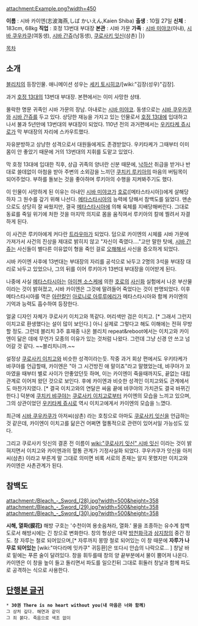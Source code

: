 attachment:Example.png?width=450

'''이름''' : 시바 카이엔(志波海燕,しば かいえん,Kaien Shiba)
'''출생''' : 10월 27일
'''신체''' : 183cm, 68kg
'''직업''' : 호정 13번대 부대장
'''본관''' : 시바 가문
'''가족''' : [[시바 미야코]](아내), [[시바 쿠우카쿠]](여동생), [[시바 간쥬]](남동생), [[쿠로사키 잇신]](삼촌) |}}

[[목차]]
== 소개 ==
[[블리치]]의 등장인물. 애니메이션 성우는 [[세키 토시히코]]/[wiki:"김장(성우)"김장].

과거 [[호정 13대]]의 13번대 부대장. 본편에서는 이미 사망한 상태.

몰락한 명문 귀족인 시바 가문의 장남. 아내로는 [[시바 미야코]]. 동생으로는 [[시바 쿠우카쿠]]와 [[시바 간쥬]]를 두고 있다. 상당한 재능을 가지고 있는 인물로서 [[호정 13대]]에 입대하고 나서 불과 5년만에 13번대의 부대장이 되었다. 110년 전의 과거편에서는 [[우키타케 쥬시로]]가 막 부대장의 자리에 스카우트했다.

자유분방하고 상냥한 성격으로서 대원들에게도 존경받았다. 우키타케가 그때부터 이미 몸이 안 좋았기 때문에 거의 13번대의 지휘를 도맡고 있었다. 

막 호정 13대에 입대한 직후, 상급 귀족의 양녀란 신분 때문에, [[낙하산]] 취급을 받거나 반대로 쓸데없이 아첨을 받아 주변의 소외감을 느끼던 [[쿠치키 루키아]]의 마음의 버팀목이 되어주었다. 부하를 돌보는 것을 좋아하며 루키아의 수행을 지켜봐주기도 했다.

이 인물이 사망하게 된 이유는 아내인 [[시바 미야코]]가 [[호로]]([메타스타시아])에게 살해당하자 그 원수를 갚기 위해 나선다. [[메타스타시아]]의 능력에 당해서 참백도를 잃었다. 맨손으로도 상당히 잘 싸웠지만, 결국 [[메타스타시아]]에 의해 육체를 지배당해버린다. 그대로 동료를 죽일 위기에 처한 것을 마지막 의지로 몸을 움직여서 루키아의 칼에 찔려서 자결하게 된다.

이 사건은 루키아에게 커다란 [[트라우마]]가 되었다. 덤으로 카이엔의 시체를 시바 가문에 가져가서 사건의 진상을 제대로 밝히지 않고 "자신이 죽였다…."고만 말한 탓에, [[시바 간쥬]]는 사신들이 별다른 이유없이 형을 죽인 걸로 [[오해]]해서 사신을 증오하게 되었다.

시바 카이엔 사후에 13번대는 부대장의 자리를 공석으로 놔두고 2명의 3석을 부대장 대리로 놔두고 있었으나, 그의 뒤를 이어 루키아가 13번대 부대장을 이어받게 된다.

나중에 사실 [[메타스타시아]]는 [[아이젠 소스케]]에 의한 [[호로]]의 [[사신]]화 실험에서 나온 부산물이라는 것이 밝혀졌고, 시바 카이엔은 그것에 말려들어 죽었다는 것이 판명되었다. 이후 메타스타시아를 먹은 [[아란칼]]인 [[아로니로 아루루에리]]가 메타스타시아와 함께 카이엔의 기억과 능력도 흡수하여 등장한다.

얼굴 디자인 자체가 쿠로사키 이치고와 똑같다. 머리색만 검은 이치고. [* 그래서 그런지 이치고로 환생했다는 설이 많이 보인다.] 아니 실제로 그렇다고 해도 이해에는 전혀 무방할 정도. 그런데 블리치 3주 휴재중 나온 블리치 repeat&reboot에서는 이치고와 카이엔이 닮은 데에 무언가 모종의 이유가 있는 것처럼 나왔다. 그런데 그냥 신경 안 쓰고 넘어갈 것 같다. ~~블리치니까.~~

설정상 [[쿠로사키 이치고]]와 비슷한 성격이라는듯. 작중 과거 회상 편에서도 우키타케가 뱌쿠야를 언급할때, 카이엔은 "아 그 시건방진 애 말이죠"라고 말했었는데, 뱌쿠야가 꼬마였을 때부터 별로 사이가 안좋았던듯 하며, 이는 카이엔이 죽을때까지도, 끝없는 대립 관계로 이어져 왔던 것으로 보인다. 후에 카이엔과 비슷한 성격인 이치고와도 관계에서도 마찬가지였다. [* 결국 이치고와의 연달은 싸움 끝에 뱌쿠야의 가치관도 결국 바뀌긴 한다.] 덕분에 [[쿠치키 뱌쿠야]]는 [[쿠로사키 이치고]]로부터 카이엔의 모습을 느끼고 있으며, 그의 상관이었던 [[우키타케 쥬시로]] 역시 이치고에게서 카이엔의 모습을 느꼈다. 

최근에 [[시바 쿠우카쿠]]가 아저씨(삼촌) 라는 호칭으로 아마도 [[쿠로사키 잇신]]을 언급하는것 같은데, 카이엔이 이치고를 닮은건 어쩌면 혈통적으로 관련이 있어서일 가능성도 있다.

그리고 쿠로사키 잇신의 결혼 전 이름이 [[wiki:"쿠로사키 잇신" 시바 잇신]] 이라는 것이 밝혀지면서 이치고와 카이엔과의 혈통 관계가 기정사실화 되었다. 쿠우카쿠가 잇신을 아저씨(삼촌) 이라고 부른게 말 그대로 의미면 비록 서로의 존재는 알지 못했지만 이치고와 카이엔은 사촌관계가 된다. 

== 참백도 ==
attachment:/Bleach_-_Sword_(28).jpg?width=500&height=358
attachment:/Bleach_-_Sword_(29).jpg?width=500&height=358
attachment:/Bleach_-_Sword_(30).jpg?width=500&height=358

'''시해, 열화(捩花)'''
해방 구호는 '수천이여 용솟음쳐라, 열화.'
물을 조종하는 유수계 참백도로서 해방시에는 긴 창으로 변화한다. 창의 형상은 대략 [[방천화극]]과 [[삼지창]]의 중간 정도. 창 자루는 철로 되어있으며,[* 자루까지 몽땅 철로 되어있는 이 창 때문에 '''자루가 나무로 되어있는''' [wiki:"마다라메 잇카쿠" 귀등환]은 또다시 안습의 나락으로... ] 창날 바로 밑에는 푸른 술이 달려있다. 창을 휘두를때 창의 양 끝부분에서 물이 뿜어져 나온다. 카이엔은 이 창을 높이 들고 돌리면서 파도를 일으킨뒤 그대로 휘둘러 창날과 함께 파도로 공격하는 식으로 사용한다.
 
== [[블리치/시|단행본 글귀]] ==
 * '''30권 There is no heart without you(내 마음은 너와 함께)'''
 그 상처 깊다. 해연과 같이
 그 죄 붉다. 죽음으로 색조 없이
